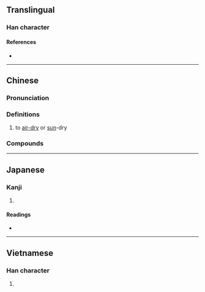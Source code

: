 {{character info/new}}
==Translingual==

===Han character===
{{Han char|rn=72|rad=日|as=08|sn=12|four=60096|canj=AYRF,XAYRF|ids=⿰日京}}

====References====
* {{Han ref|kx=0497.270|dkj=13984|hdz=21520.020|uh=667E|ud=26238|bh=B4BD|bd=46269}}

----

==Chinese==
{{zh-forms}}

===Pronunciation===
{{zh-pron
|m=liàng
|c=long3,long6
|mn=qz,xm:liōng/zz:liāng/qz:lî/tw:nê/twvt,xm:nî/zz:nêe
|mn_note=liōng/liāng - literary; lî/nê/nî/nêe - vernacular (俗)
|mc=
|oc=
|ma=
|cat=v
}}

===Definitions===
{{zh-hanzi}}

# to [[air-dry]] or [[sun]]-dry
#: {{zh-x|晾衫|to hang-dry the laundry|C}}

===Compounds===
{{zh-der|晾乾|晾曬|晾衫架}}

----

==Japanese==

===Kanji===
{{ja-kanji|grade=|rs=日08}}

# {{defn|lang=ja|sort=日08}}

====Readings====
* {{ja-readings|on=[[りょう]] (ryō)|kun=[[さらす]] (sarasu)}}

----

==Vietnamese==

===Han character===
{{vi-hantu|[[lượng]]|rs=日08}}

# {{defn|lang=vi|sort=日08}}